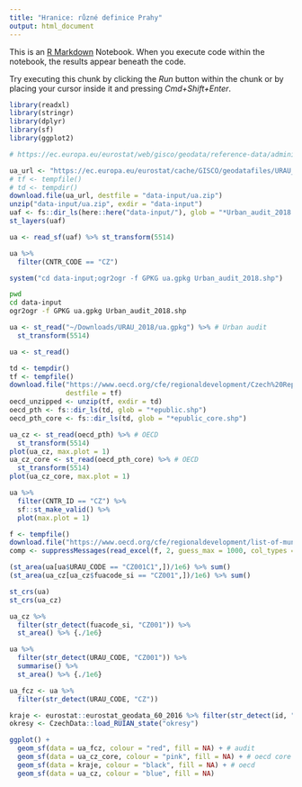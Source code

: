 ```yaml
---
title: "Hranice: různé definice Prahy"
output: html_document
---
```


This is an [R Markdown](http://rmarkdown.rstudio.com) Notebook. When you execute code within the notebook, the results appear beneath the code. 

Try executing this chunk by clicking the *Run* button within the chunk or by placing your cursor inside it and pressing *Cmd+Shift+Enter*. 

```r
library(readxl)
library(stringr)
library(dplyr)
library(sf)
library(ggplot2)
```

```r
# https://ec.europa.eu/eurostat/web/gisco/geodata/reference-data/administrative-units-statistical-units/urban-audit

ua_url <- "https://ec.europa.eu/eurostat/cache/GISCO/geodatafiles/URAU_2018.zip"
# tf <- tempfile()
# td <- tempdir()
download.file(ua_url, destfile = "data-input/ua.zip")
unzip("data-input/ua.zip", exdir = "data-input")
uaf <- fs::dir_ls(here::here("data-input/"), glob = "*Urban_audit_2018.shp")
st_layers(uaf)
```

```r
ua <- read_sf(uaf) %>% st_transform(5514)
```

```r
ua %>% 
  filter(CNTR_CODE == "CZ")
```



```r
system("cd data-input;ogr2ogr -f GPKG ua.gpkg Urban_audit_2018.shp")
```

```bash
pwd
cd data-input
ogr2ogr -f GPKG ua.gpkg Urban_audit_2018.shp
```




```r
ua <- st_read("~/Downloads/URAU_2018/ua.gpkg") %>% # Urban audit
  st_transform(5514)

ua <- st_read()
```

```r
td <- tempdir()
tf <- tempfile()
download.file("https://www.oecd.org/cfe/regionaldevelopment/Czech%20Republic.zip", 
              destfile = tf)
oecd_unzipped <- unzip(tf, exdir = td)
oecd_pth <- fs::dir_ls(td, glob = "*epublic.shp")
oecd_pth_core <- fs::dir_ls(td, glob = "*epublic_core.shp")

ua_cz <- st_read(oecd_pth) %>% # OECD
  st_transform(5514)
plot(ua_cz, max.plot = 1)
ua_cz_core <- st_read(oecd_pth_core) %>% # OECD
  st_transform(5514)
plot(ua_cz_core, max.plot = 1)

ua %>%
  filter(CNTR_ID == "CZ") %>%
  sf::st_make_valid() %>% 
  plot(max.plot = 1)
```

```r
f <- tempfile()
download.file("https://www.oecd.org/cfe/regionaldevelopment/list-of-municipalities-in-functional-urban-areas.xls", f)
comp <- suppressMessages(read_excel(f, 2, guess_max = 1000, col_types = "text"))

(st_area(ua[ua$URAU_CODE == "CZ001C1",])/1e6) %>% sum()
(st_area(ua_cz[ua_cz$fuacode_si == "CZ001",])/1e6) %>% sum()

st_crs(ua)
st_crs(ua_cz)

ua_cz %>%
  filter(str_detect(fuacode_si, "CZ001")) %>%
  st_area() %>% {./1e6}
```

```r
ua %>%
  filter(str_detect(URAU_CODE, "CZ001")) %>%
  summarise() %>%
  st_area() %>% {./1e6}

ua_fcz <- ua %>%
  filter(str_detect(URAU_CODE, "CZ"))

kraje <- eurostat::eurostat_geodata_60_2016 %>% filter(str_detect(id, "CZ"))
okresy <- CzechData::load_RUIAN_state("okresy")

ggplot() +
  geom_sf(data = ua_fcz, colour = "red", fill = NA) + # audit
  geom_sf(data = ua_cz_core, colour = "pink", fill = NA) + # oecd core
  geom_sf(data = kraje, colour = "black", fill = NA) + # oecd
  geom_sf(data = ua_cz, colour = "blue", fill = NA)
```



